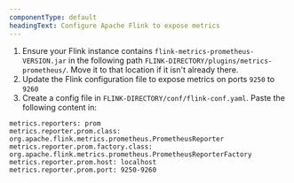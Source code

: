 ```yaml
---
componentType: default
headingText: Configure Apache Flink to expose metrics 
---
```


1. Ensure your Flink instance contains `flink-metrics-prometheus-VERSION.jar` in the following path `FLINK-DIRECTORY/plugins/metrics-prometheus/`. Move it to that location if it isn't already there.
2. Update the Flink configuration file to expose metrics on ports `9250` to `9260`
3. Create a config file in `FLINK-DIRECTORY/conf/flink-conf.yaml`. Paste the following content in: 

```
metrics.reporters: prom
metrics.reporter.prom.class: org.apache.flink.metrics.prometheus.PrometheusReporter
metrics.reporter.prom.factory.class: org.apache.flink.metrics.prometheus.PrometheusReporterFactory
metrics.reporter.prom.host: localhost
metrics.reporter.prom.port: 9250-9260
```
